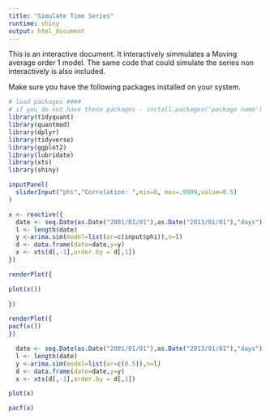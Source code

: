 ```yaml
---
title: "Simulate Time Series"
runtime: shiny
output: html_document
---
```

This is an interactive document.  It interactively simmulates a Moving average order 1 model.
The same code that could simulate the series non interactively is also included.

Make sure you have the following packages installed on your system.
```r
# load packages ####
# if you do not have these packages - install.packages('package name')
library(tidyquant)
library(quantmod)
library(dplyr)
library(tidyverse)
library(ggplot2)
library(lubridate)
library(xts)
library(shiny)
```

```r
inputPanel(
  sliderInput("phi","Correlation: ",min=0, max=.9999,value=0.5)
)
``` 
```r
x <- reactive({ 
  date <- seq.Date(as.Date("2001/01/01"),as.Date("2013/01/01"),"days") 
  l <- length(date) 
  y <-arima.sim(model=list(ar=c(input$phi)),n=l) 
  d <- data.frame(date=date,y=y) 
  x <- xts(d[,-1],order.by = d[,1]) 
})
```

```r
renderPlot({

plot(x())
 
})
``` 
```r
renderPlot({
pacf(x())
})
```


```r
  date <- seq.Date(as.Date("2001/01/01"),as.Date("2013/01/01"),"days") 
  l <- length(date) 
  y <-arima.sim(model=list(ar=c(0.5)),n=l) 
  d <- data.frame(date=date,y=y) 
  x <- xts(d[,-1],order.by = d[,1]) 
```

```r
plot(x)
``` 

```r
pacf(x)
```


